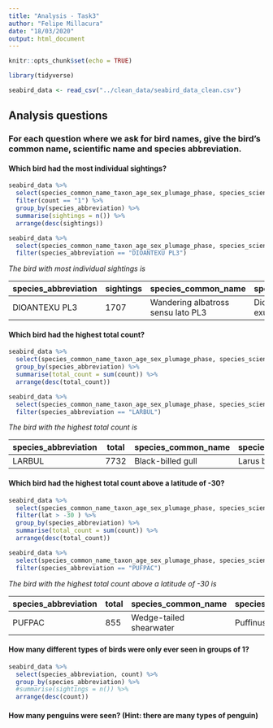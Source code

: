 ```yaml
---
title: "Analysis - Task3"
author: "Felipe Millacura"
date: "18/03/2020"
output: html_document
---
```


```r
knitr::opts_chunk$set(echo = TRUE)

library(tidyverse)

seabird_data <- read_csv("../clean_data/seabird_data_clean.csv")
```

## Analysis questions

### For each question where we ask for bird names, give the bird’s common name, scientific name and species abbreviation.

#### Which bird had the most individual sightings?

```r
seabird_data %>%
  select(species_common_name_taxon_age_sex_plumage_phase, species_scientific_name_taxon_age_sex_plumage_phase, species_abbreviation, count) %>% 
  filter(count == "1") %>% 
  group_by(species_abbreviation) %>% 
  summarise(sightings = n()) %>% 
  arrange(desc(sightings))

seabird_data %>%
  select(species_common_name_taxon_age_sex_plumage_phase, species_scientific_name_taxon_age_sex_plumage_phase, species_abbreviation) %>% 
  filter(species_abbreviation == "DIOANTEXU PL3")
```

*The bird with most individual sightings is*

| species_abbreviation  |  sightings |  species_common_name | species_scientific_name  |
|---|---|---|---|
| DIOANTEXU PL3  | 1707	  |  Wandering albatross sensu lato PL3 |  Diomedea antipodensis / exulans PL3 |

#### Which bird had the highest total count?

```r

seabird_data %>%
  select(species_common_name_taxon_age_sex_plumage_phase, species_scientific_name_taxon_age_sex_plumage_phase, species_abbreviation, count) %>% 
  group_by(species_abbreviation) %>% 
  summarise(total_count = sum(count)) %>% 
  arrange(desc(total_count))

seabird_data %>%
  select(species_common_name_taxon_age_sex_plumage_phase, species_scientific_name_taxon_age_sex_plumage_phase, species_abbreviation) %>% 
  filter(species_abbreviation == "LARBUL")

```

*The bird with the highest total count is*

| species_abbreviation  |  total |  species_common_name | species_scientific_name  |
|---|---|---|---|
| LARBUL  | 7732	  |  Black-billed gull |  	Larus bulleri |

#### Which bird had the highest total count above a latitude of -30?

```r
seabird_data %>%
  select(species_common_name_taxon_age_sex_plumage_phase, species_scientific_name_taxon_age_sex_plumage_phase, species_abbreviation, count, lat) %>% 
  filter(lat > -30 ) %>% 
  group_by(species_abbreviation) %>% 
  summarise(total_count = sum(count)) %>% 
  arrange(desc(total_count))

seabird_data %>%
  select(species_common_name_taxon_age_sex_plumage_phase, species_scientific_name_taxon_age_sex_plumage_phase, species_abbreviation) %>% 
  filter(species_abbreviation == "PUFPAC")
```

*The bird with the  highest total count above a latitude of -30 is*

| species_abbreviation  |  total |  species_common_name | species_scientific_name  |
|---|---|---|---|
| PUFPAC  | 855	  | Wedge-tailed shearwater  |  	Puffinus pacificus |

#### How many different types of birds were only ever seen in groups of 1?

```r

seabird_data %>%
  select(species_abbreviation, count) %>%
  group_by(species_abbreviation) %>% 
  #summarise(sightings = n()) %>% 
  arrange(desc(count))

```

#### How many penguins were seen? (Hint: there are many types of penguin)

```r

```


